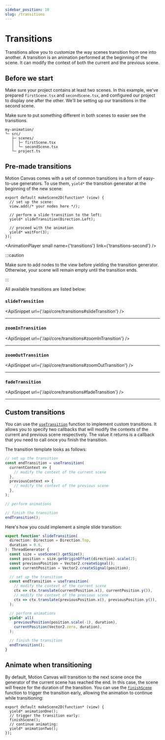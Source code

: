 ```yaml
---
sidebar_position: 10
slug: /transitions
---
```



# Transitions

Transitions allow you to customize the way scenes transition from one into
another. A transition is an animation performed at the beginning of the scene.
It can modify the context of both the current and the previous scene.

## Before we start

<div className='row'>
  <div className='col'>

Make sure your project contains at least two scenes. In this example, we've
prepared `firstScene.tsx` and `secondScene.tsx`, and configured our project to
display one after the other. We'll be setting up our transitions in the second
scene.

Make sure to put something different in both scenes to easier see the
transitions.

  </div>
  <div className='col'>

```
my-animation/
└─ src/
   ├─ scenes/
   │  ├─ firstScene.tsx
   │  └─ secondScene.tsx
   └─ project.ts
```

  </div>
</div>

## Pre-made transitions

Motion Canvas comes with a set of common transitions in a form of easy-to-use
generators. To use them, `yield*` the transition generator at the beginning of
the new scene:

```tsx title="src/scenes/secondScene.tsx"
export default makeScene2D(function* (view) {
  // set up the scene:
  view.add(/* your nodes here */);

  // perform a slide transition to the left:
  yield* slideTransition(Direction.Left);

  // proceed with the animation
  yield* waitFor(3);
});
```

<AnimationPlayer small name={'transitions'} link={'transitions-second'} />

:::caution

Make sure to add nodes to the view before yielding the transition generator.
Otherwise, your scene will remain empty until the transition ends.

:::

All available transitions are listed below:

### `slideTransition`

<ApiSnippet url={'/api/core/transitions#slideTransition'} />
<hr />

### `zoomInTransition`

<ApiSnippet url={'/api/core/transitions#zoomInTransition'} />
<hr />

### `zoomOutTransition`

<ApiSnippet url={'/api/core/transitions#zoomOutTransition'} />
<hr />

### `fadeTransition`

<ApiSnippet url={'/api/core/transitions#fadeTransition'} />
<hr />

## Custom transitions

You can use the [`useTransition`](/api/core/transitions#useTransition) function
to implement custom transitions. It allows you to specify two callbacks that
will modify the contexts of the current and previous scene respectively. The
value it returns is a callback that you need to call once you finish the
transition.

The transition template looks as follows:

```ts
// set up the transition
const endTransition = useTransition(
  currentContext => {
    // modify the context of the current scene
  },
  previousContext => {
    // modify the context of the previous scene
  },
);

// perform animations

// finish the transition
endTransition();
```

Here's how you could implement a simple slide transition:

```ts
export function* slideTransition(
  direction: Direction = Direction.Top,
  duration = 0.6,
): ThreadGenerator {
  const size = useScene().getSize();
  const position = size.getOriginOffset(direction).scale(2);
  const previousPosition = Vector2.createSignal();
  const currentPosition = Vector2.createSignal(position);

  // set up the transition
  const endTransition = useTransition(
    // modify the context of the current scene
    ctx => ctx.translate(currentPosition.x(), currentPosition.y()),
    // modify the context of the previous scene
    ctx => ctx.translate(previousPosition.x(), previousPosition.y()),
  );

  // perform animations
  yield* all(
    previousPosition(position.scale(-1), duration),
    currentPosition(Vector2.zero, duration),
  );

  // finish the transition
  endTransition();
}
```

## Animate when transitioning

By default, Motion Canvas will transition to the next scene once the generator
of the current scene has reached the end. In this case, the scene will freeze
for the duration of the transition. You can use the
[`finishScene`](/api/core/utils#finishScene) function to trigger the transition
early, allowing the animation to continue while transitioning:

```tsx
export default makeScene2D(function* (view) {
  yield* animationOne();
  // trigger the transition early:
  finishScene();
  // continue animating:
  yield* animationTwo();
});
```
